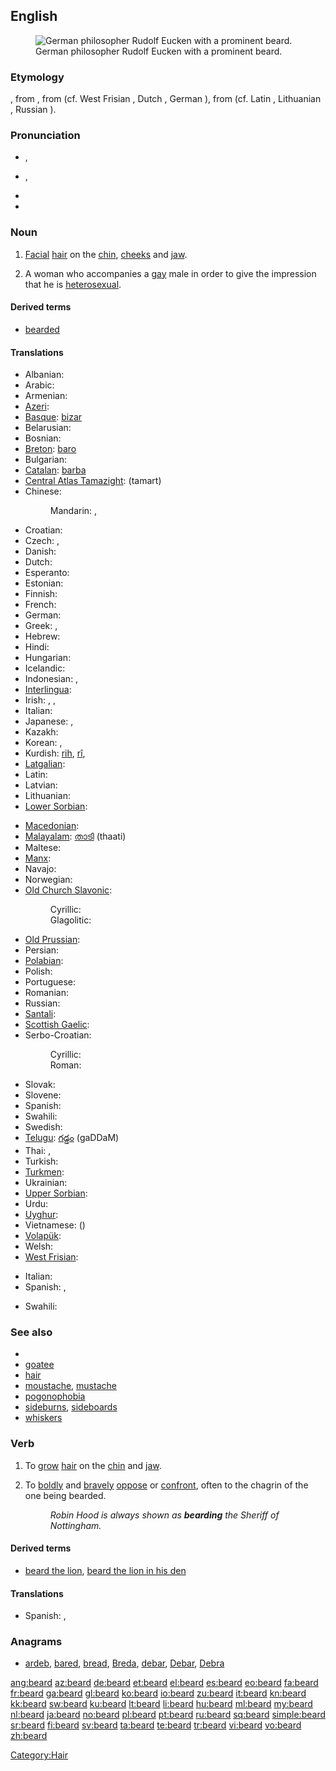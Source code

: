 {{slim-wikipedia|Beard (disambiguation)}}
{{also|Beard}}
==English==
[[Image:Eucken-im-Alter.png|thumb|right|German philosopher Rudolf Eucken with a prominent beard.]]

===Etymology===
{{etyl|enm}} {{term|berd|lang=enm}}, from {{etyl|ang}} {{term|beard|lang=ang}}, from {{proto|Germanic|bardaz}} (cf. West Frisian {{term|burd|lang=fry}}, Dutch {{term|baard|lang=nl}}, German {{term|Bart|lang=de}}), from {{proto|Indo-European|bʰardʰ-eh₂}} (cf. Latin {{term|barba|lang=la}}, Lithuanian {{term|barzdà|lang=lt}}, Russian {{term|sc=Cyrl|борода|tr=borodá|lang=ru}}).

===Pronunciation===
* {{a|UK}} {{IPA|/bɪə(ɹ)d/}}, {{SAMPA|/bI@(r\)d/}}
* {{a|US}} {{IPA|/bɪɹd/|/biɚd/}}, {{SAMPA|/bir\d/|/bi@`d/}}
* {{audio|en-us-beard.ogg|Audio (US)}}
* {{rhymes|ɪə(r)d}}

===Noun===
{{en-noun}}

# [[facial|Facial]] [[hair]] on the [[chin]], [[cheeks]] and [[jaw]].
# {{context|gay slang}} A woman who accompanies a [[gay]] male in order to give the impression that he is [[heterosexual]].

====Derived terms====
* [[bearded]]

====Translations====
{{trans-top|facial hair}}
* Albanian: {{t-|sq|mjekër|xs=Albanian}}
* Arabic: {{t-|ar|لحية|f|alt=لِحْيَة|tr=líHya}}
* Armenian: {{t|hy|մորուք|tr=moruk'|sc=Armn}}
* [[Azeri]]: {{t+|az|saqqal|xs=Azeri}}
* [[Basque]]: [[bizar]]
* Belarusian: {{t-|be|барада|f|tr=baradá|xs=Belarusian}}
* Bosnian: {{t-|bs|brada|f}}
* [[Breton]]: [[baro]] {{m}}
* Bulgarian: {{t+|bg|брада|f|tr=bradá}}
* [[Catalan]]: [[barba]] {{f}}
* [[Central Atlas Tamazight]]: {{Tfng|[[ⵜⴰⵎⴰⵔⵜ]]}} (tamart) {{f}}
* Chinese:
*: Mandarin: {{t|zh|鬍子|sc=Hani}}, {{t|zh|胡子|tr=húzi|sc=Hani}}
* Croatian: {{t+|hr|brada|f}}
* Czech: {{t-|cs|brada|f}}, {{t+|cs|vous|m}}
* Danish: {{t-|da|skæg|n}}
* Dutch: {{t+|nl|baard|m}}
* Esperanto: {{t-|eo|barbo|xs=Esperanto}}
* Estonian: {{t-|et|habe}}
* Finnish: {{t+|fi|parta}}
* French: {{t+|fr|barbe|f}}
* German: {{t+|de|Bart|m}}
* Greek: {{t+|el|γένι|n|tr=géni}}, {{t|el|γενειάδα|f|tr=geneiáda|sc=Grek}}
* Hebrew: {{t|he|זקן|n|tr=zaqan|sc=Hebr}}
* Hindi: {{t|hi|दाढी|tr=dāḍhī|sc=Deva}}
* Hungarian: {{t+|hu|szakáll}}
* Icelandic: {{t+|is|skegg|n}}
* Indonesian: {{t|id|janggut|xs=Indonesian}}, {{t|id|jenggot|xs=Indonesian}}
* [[Interlingua]]: {{t-|ia|barba|xs=Interlingua}}
* Irish: {{t+|ga|féasóg|f|xs=Irish}}, {{t-|ga|meigeall|m|xs=Irish}}, {{t-|ga|ulcha|f|xs=Irish}}
* Italian: {{t+|it|barba|f}}
* Japanese: {{t|ja|顎鬚|tr=あごひげ, agohige}}, {{t|ja|あごひげ|tr=agohige|sc=Jpan}}
* Kazakh: {{t-|kk|сақал|tr=saqal|sc=Cyrl|xs=Kazakh}}
* Korean: {{t|ko|수염|tr=suyeom|sc=Kore}}, {{t|ko|턱수염|tr=teoksuyeom|sc=Kore}}
* Kurdish: [[rih]], [[rî]], {{ku-Arab|[[ڕیش]]}}
* [[Latgalian]]: {{tø|ltg|buorzda|f}}
* Latin: {{t+|la|barba|f}}
* Latvian: {{t-|lv|bārda|f|xs=Latvian}}
* Lithuanian: {{t+|lt|barzda|f|xs=Lithuanian}}
* [[Lower Sorbian]]: {{tø|dsb|borda|f|xs=Lower Sorbian}}
{{trans-mid}}
* [[Macedonian]]: {{t-|mk|брада|f|tr=bráda}}
* [[Malayalam]]: [[താടി]] (thaati)
* Maltese: {{t-|mt|daqna|f|xs=Maltese}}
* [[Manx]]: {{t-|gv|faasaag|xs=Manx}}
* Navajo: {{tø|nv|dághá}}
* Norwegian: {{t+|no|skjegg|n}}
* [[Old Church Slavonic]]:
*: Cyrillic: {{tø|cu|брада|f|tr=brada|sc=Cyrl|xs=Old Church Slavonic}}
*: Glagolitic: {{tø|cu|ⰁⰓⰀⰄⰀ|f|tr=brada|sc=Glag|xs=Old Church Slavonic}}
* [[Old Prussian]]: {{tø|prg|bordus|xs=Old Prussian}}
* Persian: {{t|fa|ریش|tr=riš|sc=fa-Arab}}
* [[Polabian]]: {{tø|pox|brödă|f|xs=Polabian}}
* Polish: {{t+|pl|broda|f}}
* Portuguese: {{t+|pt|barba|f}}
* Romanian: {{t+|ro|barbă|f}}
* Russian: {{t+|ru|борода|f|tr=borodá}}
* [[Santali]]: {{tø|sat|ᱥᱳᱫᱨᱳ|tr=sodro|sc=Olck}}
* [[Scottish Gaelic]]: {{t-|gd|feusag|f|xs=Scottish Gaelic}}
* Serbo-Croatian:
*: Cyrillic: {{t|sh|брада|f|sc=Cyrl}}
*: Roman: {{t|sh|brada|f}}
* Slovak: {{t-|sk|brada|f}}
* Slovene: {{t+|sl|brada|f}}
* Spanish: {{t+|es|barba|f}}
* Swahili: {{t+|sw|ndevu|xs=Swahili}}
* Swedish: {{t+|sv|skägg|n}}
* [[Telugu]]: [[గడ్డం]] (gaDDaM)
* Thai: {{t|th|หนวดเครา|tr=nùat krao|sc=Thai}}, {{t|th|เครา|tr=krao|sc=Thai}}
* Turkish: {{t+|tr|sakal}}
* [[Turkmen]]: {{t|tk|sakgal}}
* Ukrainian: {{t+|uk|борода|f|tr=borodá|xs=Ukrainian}}
* [[Upper Sorbian]]: {{tø|hsb|borda|f|xs=Upper Sorbian}}
* Urdu: {{t|ur|ریش|f|tr=rīš|sc=ur-Arab}}
* [[Uyghur]]: {{t|ug|ساقال|sc=ug-Arab}}
* Vietnamese: {{t|vi|râu}} ({{t|vi|鬍}})
* [[Volapük]]: {{t|vo|balib}}
* Welsh: {{t-|cy|barf|xs=Welsh}}
* [[West Frisian]]: {{t-|fy|burd|xs=West Frisian}}
{{trans-bottom}}

{{trans-top|woman accompanying a gay male}}
* Italian: {{t+|it|appuntamento di copertura}}
* Spanish: {{t-|es|jotera|f}}, {{t+|es|pantalla|f}}
{{trans-mid}}
* Swahili: {{t+|sw|ndevu|xs=Swahili}}
{{trans-bottom}}

===See also===
* {{pedia}}
* [[goatee]]
* [[hair]]
* [[moustache]], [[mustache]]
* [[pogonophobia]] 
* [[sideburns]], [[sideboards]]
* [[whiskers]]

===Verb===
{{en-verb}}

# {{obsolete}} To [[grow]] [[hair]] on the [[chin]] and [[jaw]].
# To [[boldly]] and [[bravely]] [[oppose]] or [[confront]], often to the chagrin of the one being bearded.
#: ''Robin Hood is always shown as '''bearding''' the Sheriff of Nottingham.''

====Derived terms====
* [[beard the lion]], [[beard the lion in his den]]

====Translations====
{{trans-top|bravely oppose}}
* Spanish: {{t-|es|provocar}}, {{t-|es|mortificar}}
{{trans-mid}}
{{trans-bottom}}

===Anagrams===
* [[ardeb#English|ardeb]], [[bared#English|bared]], [[bread#English|bread]], [[Breda#English|Breda]], [[debar#English|debar]], [[Debar#English|Debar]], [[Debra#English|Debra]]

[[Category:Hair]]

[[ang:beard]]
[[az:beard]]
[[de:beard]]
[[et:beard]]
[[el:beard]]
[[es:beard]]
[[eo:beard]]
[[fa:beard]]
[[fr:beard]]
[[ga:beard]]
[[gl:beard]]
[[ko:beard]]
[[io:beard]]
[[zu:beard]]
[[it:beard]]
[[kn:beard]]
[[kk:beard]]
[[sw:beard]]
[[ku:beard]]
[[lt:beard]]
[[li:beard]]
[[hu:beard]]
[[ml:beard]]
[[my:beard]]
[[nl:beard]]
[[ja:beard]]
[[no:beard]]
[[pl:beard]]
[[pt:beard]]
[[ru:beard]]
[[sq:beard]]
[[simple:beard]]
[[sr:beard]]
[[fi:beard]]
[[sv:beard]]
[[ta:beard]]
[[te:beard]]
[[tr:beard]]
[[vi:beard]]
[[vo:beard]]
[[zh:beard]]